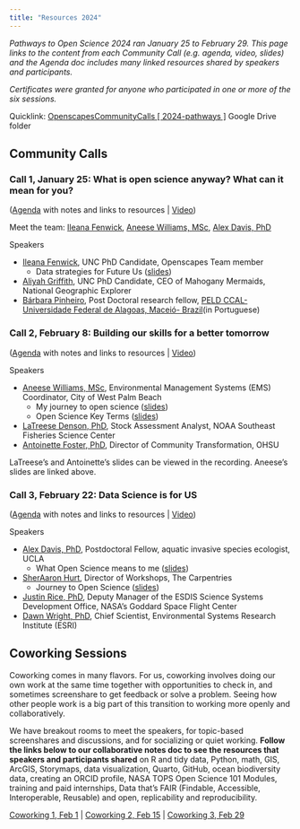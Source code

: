 ```yaml
---
title: "Resources 2024"
---
```


*Pathways to Open Science 2024 ran January 25 to February 29. This page links to the content from each Community Call (e.g. agenda, video, slides) and the Agenda doc includes many linked resources shared by speakers and participants.*

*Certificates were granted for anyone who participated in one or more of the six sessions.*

Quicklink: [OpenscapesCommunityCalls \[ 2024-pathways \]](https://drive.google.com/drive/folders/1H4krhccewqitgE39g7VAPFQKf0aaUu82?usp=drive_link) Google Drive folder

## Community Calls

### Call 1, January 25: What is open science anyway? What can it mean for you?

([Agenda](https://docs.google.com/document/d/1rRq6UweAtBzAD1ZiemnghrvolOkqTAdNJLiDm4woa8U/edit#heading=h.v4arp372yz2n) with notes and links to resources \| [Video](https://drive.google.com/file/d/128PREjilaB7Y0jULVd7b8_VZLRPkvSPz/view?usp=drive_link))

Meet the team: [Ileana Fenwick](https://twitter.com/_ileanaf), [Aneese Williams, MSc](https://www.linkedin.com/in/aneese-williams-mps-80a846b6/), [Alex Davis, PhD](http://www.alexandracddavis.com/)

Speakers

-   [Ileana Fenwick](https://twitter.com/_ileanaf), UNC PhD Candidate, Openscapes Team member
    -   Data strategies for Future Us ([slides](https://docs.google.com/presentation/d/1LN3bMRdxZXE_4yqOBPF30mz8hAf-6gGx2v1hMHBecRc/))
-   [Aliyah Griffith](https://aliyahgg.wixsite.com/aliyah-griffith/), UNC PhD Candidate, CEO of Mahogany Mermaids, National Geographic Explorer
-   [Bárbara Pinheiro](https://www.instagram.com/barbara.pin/), Post Doctoral research fellow, [PELD CCAL- Universidade Federal de Alagoas, Maceió- Brazil](https://sites.google.com/view/peld-costa-dos-corais-al/equipe?authuser=0)(in Portuguese)

### Call 2, February 8: Building our skills for a better tomorrow

([Agenda](https://docs.google.com/document/d/1rRq6UweAtBzAD1ZiemnghrvolOkqTAdNJLiDm4woa8U/edit#heading=h.y0zhyd3y1f29) with notes and links to resources \| [Video](https://drive.google.com/file/d/1hUEs7flNMa5yd7YUha9tau-BGBSjAbS3/))

Speakers

-   [Aneese Williams, MSc](https://www.linkedin.com/in/aneese-williams-mps-80a846b6/), Environmental Management Systems (EMS) Coordinator, City of West Palm Beach
    -   My journey to open science ([slides](https://docs.google.com/presentation/d/1FFCBGvOmr1FpCaKK7JU0C5rpdv2oQ7_Q/))
    -   Open Science Key Terms ([slides](https://docs.google.com/presentation/d/16RbJ3S4njI22tBjrsjxzbl3Yjv1OVNKE/))
-   [LaTreese Denson, PhD](https://www.bweems.org/member-directory/latreese-s-denson-ph-d), Stock Assessment Analyst, NOAA Southeast Fisheries Science Center
-   [Antoinette Foster, PhD](https://www.ohsu.edu/racial-equity-and-inclusion-center/our-people), Director of Community Transformation, OHSU

LaTreese's and Antoinette's slides can be viewed in the recording. Aneese's slides are linked above.

### Call 3, February 22: Data Science is for US

([Agenda](https://docs.google.com/document/d/1rRq6UweAtBzAD1ZiemnghrvolOkqTAdNJLiDm4woa8U/edit#heading=h.t7xxkwa7gaf4) with notes and links to resources \| [Video](https://drive.google.com/file/d/1OwFJlFr1sfSILKjZMfLJbQf838z5E7eX/))

Speakers

-   [Alex Davis, PhD](http://www.alexandracddavis.com/), Postdoctoral Fellow, aquatic invasive species ecologist, UCLA
    -   What Open Science means to me ([slides](https://docs.google.com/presentation/d/1b3oUq-jc01HyEV_eRijPyF6qYURpcB4c/edit?usp=drive_link&ouid=117331415908654768512&rtpof=true&sd=true))
-   [SherAaron Hurt](https://carpentries.org/team/), Director of Workshops, The Carpentries
    -   Journey to Open Science ([slides](https://www.canva.com/design/DAF9jeVCeTI/MR1bstUE6kgZPS8M0H2EKw))
-   [Justin Rice, PhD](https://www.nasa.gov/image-article/deputy-manager-justin-rice/), Deputy Manager of the ESDIS Science Systems Development Office, NASA's Goddard Space Flight Center
-   [Dawn Wright, PhD](https://twitter.com/deepseadawn), Chief Scientist, Environmental Systems Research Institute (ESRI)

## Coworking Sessions

Coworking comes in many flavors. For us, coworking involves doing our own work at the same time together with opportunities to check in, and sometimes screenshare to get feedback or solve a problem. Seeing how other people work is a big part of this transition to working more openly and collaboratively.

We have breakout rooms to meet the speakers, for topic-based screenshares and discussions, and for socializing or quiet working. **Follow the links below to our collaborative notes doc to see the resources that speakers and participants shared** on R and tidy data, Python, math, GIS, ArcGIS, Storymaps, data visualization, Quarto, GitHub, ocean biodiversity data, creating an ORCID profile, NASA TOPS Open Science 101 Modules, training and paid internships, Data that’s FAIR (Findable, Accessible, Interoperable, Reusable) and open, replicability and reproducibility.

[Coworking 1, Feb 1](https://docs.google.com/document/d/1rRq6UweAtBzAD1ZiemnghrvolOkqTAdNJLiDm4woa8U/edit#heading=h.djx1rcamjz6w) \| [Coworking 2, Feb 15](https://docs.google.com/document/d/1rRq6UweAtBzAD1ZiemnghrvolOkqTAdNJLiDm4woa8U/edit#heading=h.grka8yrfbfff) \| [Coworking 3, Feb 29](https://docs.google.com/document/d/1rRq6UweAtBzAD1ZiemnghrvolOkqTAdNJLiDm4woa8U/edit#heading=h.kp0f4kfvvusk)
